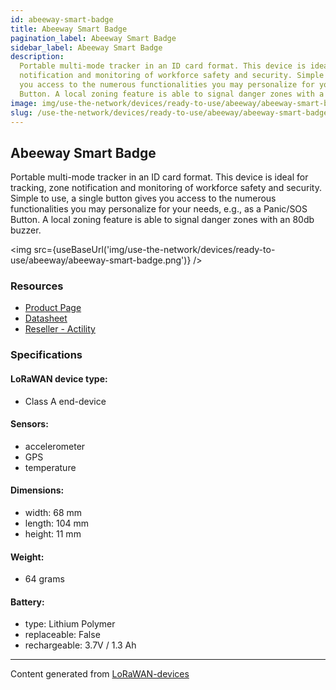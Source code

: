 ```yaml
---
id: abeeway-smart-badge
title: Abeeway Smart Badge
pagination_label: Abeeway Smart Badge
sidebar_label: Abeeway Smart Badge
description:
  Portable multi-mode tracker in an ID card format. This device is ideal for tracking, zone
  notification and monitoring of workforce safety and security. Simple to use, a single button gives
  you access to the numerous functionalities you may personalize for your needs, e.g. as a Panic/SOS
  Button. A local zoning feature is able to signal danger zones with a 80db buzzer
image: img/use-the-network/devices/ready-to-use/abeeway/abeeway-smart-badge.png
slug: /use-the-network/devices/ready-to-use/abeeway/abeeway-smart-badge
---
```



## Abeeway Smart Badge

Portable multi-mode tracker in an ID card format. This device is ideal for tracking, zone
notification and monitoring of workforce safety and security. Simple to use, a single button gives
you access to the numerous functionalities you may personalize for your needs, e.g., as a Panic/SOS
Button. A local zoning feature is able to signal danger zones with an 80db buzzer.

<img src={useBaseUrl('img/use-the-network/devices/ready-to-use/abeeway/abeeway-smart-badge.png')} />

### Resources

- [Product Page](https://www.abeeway.com/smart-badge/)
- [Datasheet](https://www.abeeway.com/wp-content/uploads/2023/05/Abeeway_Badge-data-sheet_2022-v3.1B.pdf)
- [Reseller - Actility](https://market.thingpark.com/abeeway-smart-badge.html)

### Specifications

#### LoRaWAN device type:
- Class A end-device

#### Sensors:

- accelerometer
- GPS
- temperature

#### Dimensions:

- width: 68 mm
- length: 104 mm
- height: 11 mm

#### Weight:

- 64 grams

#### Battery:

- type: Lithium Polymer
- replaceable: False
- rechargeable: 3.7V / 1.3 Ah

---

Content generated from [LoRaWAN-devices](https://github.com/TheThingsNetwork/lorawan-devices)
